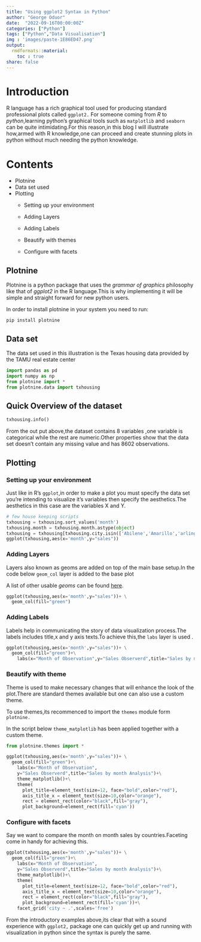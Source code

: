 ```yaml
---
title: "Using ggplot2 Syntax in Python"
author: "George Oduor"
date:  "2022-09-16T00:00:00Z"
categories: ["Python"]
tags: ["Python","Data Visualisation"]
img : 'images/paste-1E86ED47.png'
output: 
  rmdformats::material:
    toc : true
share: false
---
```


# Introduction

R language has a rich graphical tool used for producing standard professional plots called `ggplot2.` For someone coming from *R* to *python*,learning python's graphical tools such as `matplotlib` and `seaborn` can be quite intimidating.For this reason,in this blog I will illustrate how,armed with R knowledge,one can proceed and create stunning plots in python without much needing the python knowledge.

# Contents

-   Plotnine
-   Data set used
-   Plotting
    -   Setting up your environment

    -   Adding Layers

    -   Adding Labels

    -   Beautify with themes

    -   Configure with facets

## Plotnine

Plotnine is a python package that uses the *grammar of graphics* philosophy like that of *ggplot2* in the R language.This is why implementing it will be simple and straight forward for new python users.

In order to install plotnine in your system you need to run:

`pip install plotnine`

## Data set

The data set used in this illustration is the Texas housing data provided by the TAMU real estate center

```python
import pandas as pd
import numpy as np
from plotnine import *
from plotnine.data import txhousing
```

## Quick Overview of the dataset

```python
txhousing.info()
```

From the out put above,the dataset contains 8 variables ,one variable is categorical while the rest are numeric.Other properties show that the data set doesn't contain any missing value and has 8602 observations.

## Plotting

### Setting up your environment

Just like in R's `ggplot`,in order to make a plot you must specify the data set you're intending to visualize it's variables then specify the aesthetics.The aesthetics in this case are the variables X and Y.

```python
# few house keeping scripts
txhousing = txhousing.sort_values('month')
txhousing.month = txhousing.month.astype(object)
txhousing = txhousing[txhousing.city.isin(['Abilene','Amarillo','arlingen'])]
ggplot(txhousing,aes(x='month',y="sales"))
```

### Adding Layers

Layers also known as geoms are added on top of the main base setup.In the code below `geom_col` layer is added to the base plot

A list of other usable *geoms* can be found [here](https://plotnine.readthedocs.io/en/stable/api.html#geoms "Plotnine documentation").

```python
ggplot(txhousing,aes(x='month',y="sales"))+ \
  geom_col(fill="green")
```

### Adding Labels

Labels help in communicating the story of data visualization process.The labels includes title,x and y axis texts.To achieve this,the `labs` layer is used .

```python
ggplot(txhousing,aes(x='month',y="sales"))+ \
  geom_col(fill="green")+\
    labs(x="Month of Observation",y="Sales Observerd",title="Sales by month Analysis")
```

### Beautify with theme

Theme is used to make necessary changes that will enhance the look of the plot.There are standard themes available but one can also use a custom theme.

To use themes,its recommenced to import the `themes` module form `plotnine.`

In the script below `theme_matplotlib` has been applied together with a custom theme.

```python
from plotnine.themes import *

ggplot(txhousing,aes(x='month',y="sales"))+ \
  geom_col(fill="green")+\
    labs(x="Month of Observation",
    y="Sales Observerd",title="Sales by month Analysis")+\
    theme_matplotlib()+\
    theme(
      plot_title=element_text(size=12, face="bold",color="red"),
      axis_title_x = element_text(size=10,color="orange"),
      rect = element_rect(color="black",fill="gray"),
      plot_background=element_rect(fill='cyan'))
```

### Configure with facets

Say we want to compare the month on month sales by countries.Faceting come in handy for achieving this.

```python
ggplot(txhousing,aes(x='month',y="sales"))+ \
  geom_col(fill="green")+\
    labs(x="Month of Observation",
    y="Sales Observerd",title="Sales by month Analysis")+\
    theme_matplotlib()+\
    theme(
      plot_title=element_text(size=12, face="bold",color="red"),
      axis_title_x = element_text(size=10,color="orange"),
      rect = element_rect(color="black",fill="gray"),
      plot_background=element_rect(fill='cyan'))+\
    facet_grid('city ~ .',scales='free')
```

From the introductory examples above,its clear that with a sound experience with `ggplot2,` package one can quickly get up and running with visualization in python since the syntax is purely the same.

